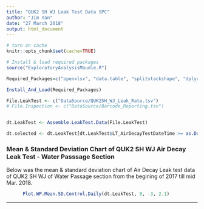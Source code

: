 ```yaml
---
title: "QUK2 SH WJ Leak Test Data SPC"
author: "Jim Yan"
date: "27 March 2018"
output: html_document
---
```


```r
# turn on cache
knitr::opts_chunk$set(cache=TRUE)

```

```r
# Install & load required packages
source("ExploratoryAnalysisMoudle.R")

Required_Packages=c("openxlsx", "data.table", "splitstackshape", "dplyr","tidyr", "lubridate","ggplot2")

Install_And_Load(Required_Packages)

File.LeakTest <- c("DataSource/QUK2SH_WJ_Leak_Rate.tsv")
# File.Inspection <- c("DataSource/Barcode_Reporting.tsv")


dt.LeakTest <- Assemble.LeakTest.Data(File.LeakTest)

dt.selected <- dt.LeakTest[dt.LeakTest$LT_AirDecayTestDateTime >= as.Date("2018-01-01")]
```

### Mean & Standard Deviation Chart of QUK2 SH WJ Air Decay Leak Test - Water Passsage Section

Below was the mean & standard deviation chart of Air Decay Leak test data of QUK2 SH WJ of Water Passage section from the begining of 2017 till mid Mar. 2018.
```r
      Plot.WP.Mean.SD.Control.Daily(dt.LeakTest, 0, -3, 2.1)
```

***

